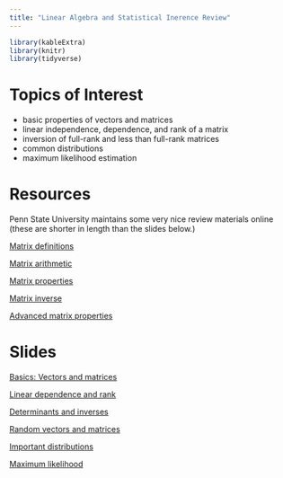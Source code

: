 ```yaml
---
title: "Linear Algebra and Statistical Inerence Review"
---
```


```r
library(kableExtra)
library(knitr)
library(tidyverse)
```


# Topics of Interest

- basic properties of vectors and matrices
- linear independence, dependence, and rank of a matrix
- inversion of full-rank and less than full-rank matrices
- common distributions
- maximum likelihood estimation


# Resources

Penn State University maintains some very nice review materials online (these are shorter in length than the slides below.)


[Matrix definitions](https://onlinecourses.science.psu.edu/statprogram/reviews/matrix-algebra/definitions)

[Matrix arithmetic](https://onlinecourses.science.psu.edu/statprogram/reviews/matrix-algebra/arithmetic)

[Matrix properties](https://onlinecourses.science.psu.edu/statprogram/reviews/matrix-algebra/properties)

[Matrix inverse](https://onlinecourses.science.psu.edu/statprogram/reviews/matrix-algebra/inverse)

[Advanced matrix properties](https://onlinecourses.science.psu.edu/statprogram/reviews/matrix-algebra/advanced-properties)






# Slides


[Basics: Vectors and matrices](decks/linalg_01_deck.html)

[Linear dependence and rank](decks/linalg_02_deck.html)

[Determinants and inverses](decks/linalg_03_deck.html)

[Random vectors and matrices](decks/linalg_04_deck.html)

[Important distributions](decks/linalg_05_deck.html)

[Maximum likelihood](decks/linalg_06_deck.html)



